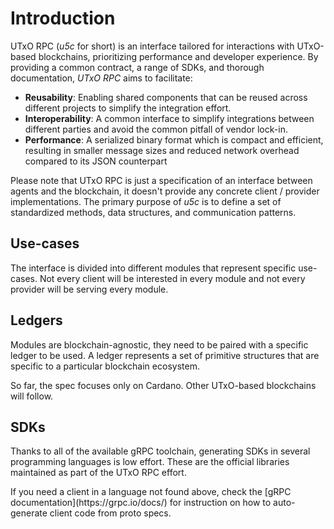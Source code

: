 
# Introduction

UTxO RPC (_u5c_ for short) is an interface tailored for interactions with UTxO-based blockchains, prioritizing performance and developer experience. By providing a common contract, a range of SDKs, and thorough documentation, _UTxO RPC_ aims to facilitate:

- **Reusability**: Enabling shared components that can be reused across different projects to simplify the integration effort.
- **Interoperability**: A common interface to simplify integrations between different parties and avoid the common pitfall of vendor lock-in.
- **Performance**: A serialized binary format which is compact and efficient, resulting in smaller message sizes and reduced network overhead compared to its JSON counterpart
    
Please note that UTxO RPC is just a specification of an interface between agents and the blockchain, it doesn't provide any concrete client / provider implementations. The primary purpose of _u5c_ is to define a set of standardized methods, data structures, and communication patterns.

## Use-cases

The interface is divided into different modules that represent specific use-cases. Not every client will be interested in every module and not every provider will be serving every module.

<Cards>
  <Card title="Query Module" icon="🔍&nbsp;" href="query/intro" />
  <Card title="Submit Module" icon="⚡️&nbsp;" href="submit/intro" />
  <Card title="Sync Module" icon="🔄&nbsp;" href="sync/intro" />
  <Card title="Watch Module" icon="👀&nbsp;" href="watch/intro" />
</Cards>

## Ledgers

Modules are blockchain-agnostic, they need to be paired with a specific ledger to be used. A ledger represents a set of primitive structures that are specific to a particular blockchain ecosystem.

<Callout type="info">
  So far, the spec focuses only on Cardano. Other UTxO-based blockchains will follow.
</Callout>

<Cards>
  <Card title="Cardano Ledger" href="cardano" />
</Cards>

## SDKs

Thanks to all of the available gRPC toolchain, generating SDKs in several programming languages is low effort. These are the official libraries maintained as part of the UTxO RPC effort.

<Cards>
  <Card title="Rust" href="rust" />
  <Card title="Go" href="go" />
  <Card title="NodeJs" href="nodejs" />
  <Card title="Python" href="python" />
  <Card title=".NET" href="dotnet" />


</Cards>

<Callout type="info">
  If you need a client in a language not found above, check the [gRPC documentation](https://grpc.io/docs/) for instruction on how to auto-generate client code from proto specs.
</Callout>
